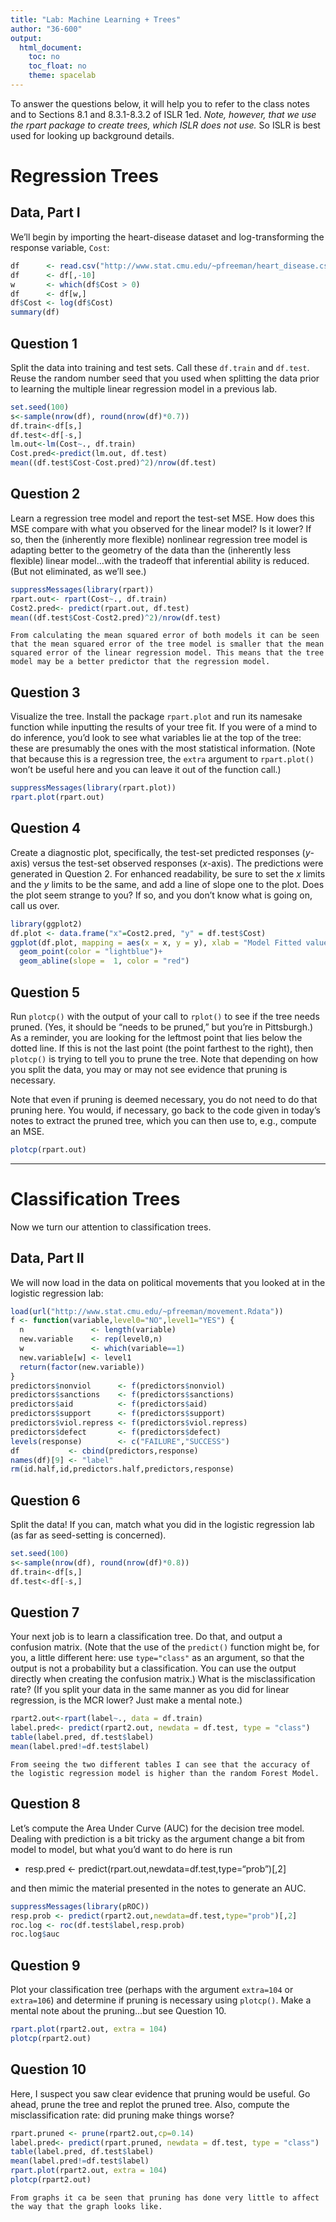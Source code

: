 ```yaml
---
title: "Lab: Machine Learning + Trees"
author: "36-600"
output: 
  html_document:
    toc: no
    toc_float: no
    theme: spacelab
---
```


To answer the questions below, it will help you to refer to the class notes and to Sections 8.1 and 8.3.1-8.3.2 of ISLR 1ed. *Note, however, that we use the rpart package to create trees, which ISLR does not use.* So ISLR is best used for looking up background details.

# Regression Trees

## Data, Part I

We'll begin by importing the heart-disease dataset and log-transforming the response variable, `Cost`:
```r
df      <- read.csv("http://www.stat.cmu.edu/~pfreeman/heart_disease.csv",stringsAsFactors=TRUE)
df      <- df[,-10]
w       <- which(df$Cost > 0)
df      <- df[w,]
df$Cost <- log(df$Cost)
summary(df)
```

## Question 1

Split the data into training and test sets. Call these `df.train` and `df.test`. Reuse the random number seed that you used when splitting the data prior to learning the multiple linear regression model in a previous lab.
```r
set.seed(100)
s<-sample(nrow(df), round(nrow(df)*0.7))
df.train<-df[s,]
df.test<-df[-s,]
lm.out<-lm(Cost~., df.train)
Cost.pred<-predict(lm.out, df.test)
mean((df.test$Cost-Cost.pred)^2)/nrow(df.test)
```

## Question 2

Learn a regression tree model and report the test-set MSE. How does this MSE compare with what you observed for the linear model? Is it lower? If so, then the (inherently more flexible) nonlinear regression tree model is adapting better to the geometry of the data than the (inherently less flexible) linear model...with the tradeoff that inferential ability is reduced. (But not eliminated, as we'll see.)
```r
suppressMessages(library(rpart))
rpart.out<- rpart(Cost~., df.train)
Cost2.pred<- predict(rpart.out, df.test)
mean((df.test$Cost-Cost2.pred)^2)/nrow(df.test)
```
```
From calculating the mean squared error of both models it can be seen that the mean squared error of the tree model is smaller that the mean squared error of the linear regression model. This means that the tree model may be a better predictor that the regression model.
```

## Question 3

Visualize the tree. Install the package `rpart.plot` and run its namesake function while inputting the results of your tree fit. If you were of a mind to do inference, you'd look to see what variables lie at the top of the tree: these are presumably the ones with the most statistical information. (Note that because this is a regression tree, the `extra` argument to `rpart.plot()` won't be useful here and you can leave it out of the function call.)
```r
suppressMessages(library(rpart.plot))
rpart.plot(rpart.out)
```

## Question 4

Create a diagnostic plot, specifically, the test-set predicted responses ($y$-axis) versus the test-set observed responses ($x$-axis). The predictions were generated in Question 2. For enhanced readability, be sure to set the $x$ limits and the $y$ limits to be the same, and add a line of slope one to the plot. Does the plot seem strange to you? If so, and you don't know what is going on, call us over.
```r
library(ggplot2)
df.plot <- data.frame("x"=Cost2.pred, "y" = df.test$Cost)
ggplot(df.plot, mapping = aes(x = x, y = y), xlab = "Model Fitted values", ylab = "Model Residuals",lims = c(0, 12))+
  geom_point(color = "lightblue")+
  geom_abline(slope =  1, color = "red")
```

## Question 5

Run `plotcp()` with the output of your call to `rplot()` to see if the tree needs pruned. (Yes, it should be "needs to be pruned," but you're in Pittsburgh.) As a reminder, you are looking for the leftmost point that lies below the dotted line. If this is not the last point (the point farthest to the right), then `plotcp()` is trying to tell you to prune the tree. Note that depending on how you split the data, you may or may not see evidence that pruning is necessary.

Note that even if pruning is deemed necessary, you do not need to do that pruning here. You would, if necessary, go back to the code given in today's notes to extract the pruned tree, which you can then use to, e.g., compute an MSE.
```r
plotcp(rpart.out)
```

---

# Classification Trees

Now we turn our attention to classification trees.

## Data, Part II

We will now load in the data on political movements that you looked at in the logistic regression lab:
```r
load(url("http://www.stat.cmu.edu/~pfreeman/movement.Rdata"))
f <- function(variable,level0="NO",level1="YES") {
  n               <- length(variable)
  new.variable    <- rep(level0,n)
  w               <- which(variable==1)
  new.variable[w] <- level1
  return(factor(new.variable))
}
predictors$nonviol      <- f(predictors$nonviol)
predictors$sanctions    <- f(predictors$sanctions)
predictors$aid          <- f(predictors$aid)
predictors$support      <- f(predictors$support)
predictors$viol.repress <- f(predictors$viol.repress)
predictors$defect       <- f(predictors$defect)
levels(response)        <- c("FAILURE","SUCCESS")
df           <- cbind(predictors,response)
names(df)[9] <- "label"
rm(id.half,id,predictors.half,predictors,response)
```

## Question 6

Split the data! If you can, match what you did in the logistic regression lab (as far as seed-setting is concerned).
```r
set.seed(100)
s<-sample(nrow(df), round(nrow(df)*0.8))
df.train<-df[s,]
df.test<-df[-s,]
```

## Question 7

Your next job is to learn a classification tree. Do that, and output a confusion matrix. (Note that the use of the `predict()` function might be, for you, a little different here: use `type="class"` as an argument, so that the output is not a probability but a classification. You can use the output directly when creating the confusion matrix.) What is the misclassification rate? (If you split your data in the same manner as you did for linear regression, is the MCR lower? Just make a mental note.)
```r
rpart2.out<-rpart(label~., data = df.train)
label.pred<- predict(rpart2.out, newdata = df.test, type = "class")
table(label.pred, df.test$label)
mean(label.pred!=df.test$label)
```
```
From seeing the two different tables I can see that the accuracy of the logistic regression model is higher than the random Forest Model.
```

## Question 8

Let's compute the Area Under Curve (AUC) for the decision tree model. Dealing with prediction is a bit tricky as the argument change a bit from model to model, but what you'd want to do here is run

- resp.pred <- predict(rpart.out,newdata=df.test,type="prob")[,2]

and then mimic the material presented in the notes to generate an AUC.
```r
suppressMessages(library(pROC))
resp.prob <- predict(rpart2.out,newdata=df.test,type="prob")[,2]
roc.log <- roc(df.test$label,resp.prob)
roc.log$auc
```

## Question 9

Plot your classification tree (perhaps with the argument `extra=104` or `extra=106`) and determine if pruning is necessary using `plotcp()`. Make a mental note about the pruning...but see Question 10.
```r
rpart.plot(rpart2.out, extra = 104)
plotcp(rpart2.out)
```

## Question 10

Here, I suspect you saw clear evidence that pruning would be useful. Go ahead, prune the tree and replot the pruned tree. Also, compute the misclassification rate: did pruning make things worse?
```r
rpart.pruned <- prune(rpart2.out,cp=0.14)
label.pred<- predict(rpart.pruned, newdata = df.test, type = "class")
table(label.pred, df.test$label)
mean(label.pred!=df.test$label)
rpart.plot(rpart2.out, extra = 104)
plotcp(rpart2.out)
```
```
From graphs it ca be seen that pruning has done very little to affect the way that the graph looks like. 
```
